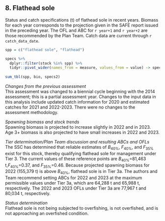 ## 8. Flathead sole
Status and catch specifications (t) of flathead sole in recent years. 
Biomass for each year corresponds to the projection given in the SAFE report issued in the preceding year. The OFL and ABC for `r year+1` and `r year+2` are those recommended by the Plan Team. 
Catch data are current through `r catch_data_date`.

```r
spp = c("flathead sole", "flathead")

specs %>% 
  dplyr::filter(stock %in% spp) %>% 
  tidyr::pivot_wider(names_from = measure, values_from = value) -> specs2
  
sum_tbl(spp, bio, specs2)
```

*Changes from the previous assessment*  
This assessment was changed to a biennial cycle beginning with the 2014 assessment; this is a partial
assessment year. Changes to the input data in this analysis include updated catch information for 2020
and estimated catches for 2021 and 2022-2023. There were no changes to the assessment methodology.

*Spawning biomass and stock trends*  
Spawning biomass is projected to increase slightly in 2022 and in 2023. Age 3+ biomass is also projected
to have small increases in 2022 and 2023.

*Tier determination/Plan Team discussion and resulting ABCs and OFLs*  
The SSC has determined that reliable estimates of $B_{40\%}$, $F_{40\%}$, and $F_{35\%}$ exist for this stock, thereby qualifying flathead sole for management under Tier 3.
The current values of these reference points are $B_{40\%}$=81,463 t,$F_{40\%}$=0.37, and $F_{35\%}$=0.46. Because projected spawning biomass for 2022 (155,379 t) is above  $B_{40\%}$, flathead sole is in Tier 3a. The authors and Team recommend setting ABCs for 2022 and 2023 at the maximum permissible values under Tier 3a, which are 64,288 t and 65,988 t, respectively. 
The 2022 and 2023 OFLs under Tier 3a are 77,967 t and 80,034 t, respectively.

*Status determination*  
Flathead sole is not being subjected to overfishing, is not overfished, and is not approaching an overfished condition.


